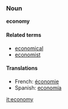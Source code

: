 ===Noun===
'''economy'''

====Related terms====
*[[economical]]
*[[economist]]

====Translations====
*French: [[économie]]
*Spanish: [[economía]]

[[it:economy]]